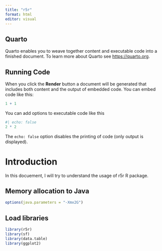 ```yaml
---
title: "r5r"
format: html
editor: visual
---
```


## Quarto

Quarto enables you to weave together content and executable code into a finished document. To learn more about Quarto see <https://quarto.org>.

## Running Code

When you click the **Render** button a document will be generated that includes both content and the output of embedded code. You can embed code like this:

```r
1 + 1
```

You can add options to executable code like this

```r
#| echo: false
2 * 2
```

The `echo: false` option disables the printing of code (only output is displayed).

# Introduction

In this docuement, I will try to understand the usage of r5r R package.

## Memory allocation to Java

```r

options(java.parameters = "-Xmx2G")
```

## Load libraries

```r

library(r5r)
library(sf)
library(data.table)
library(ggplot2)
```
